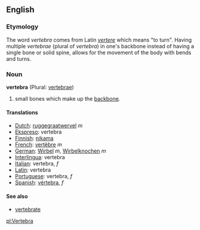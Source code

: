 ==English==

=== Etymology ===
The word ''vertebra'' comes from Latin ''[[vertere]]'' which means "to turn". Having multiple ''vertebrae'' (plural of ''vertebra'') in one's backbone instead of having a single bone or solid spine, allows for the movement of the body with bends and turns.

=== Noun ===
'''vertebra''' (Plural: [[vertebrae]])

# small bones which make up the [[backbone]].

==== Translations ====
*[[Dutch]]: [[ruggegraatwervel]] ''m''
*[[Ekspreso]]: vertebra
*[[Finnish]]: [[nikama]]
*[[French]]: [[vertèbre]] ''m''
*[[German]]: [[Wirbel]] ''m'', [[Wirbelknochen]] ''m''
*[[Interlingua]]: vertebra 
*[[Italian]]: vertebra,  ''f''
*[[Latin]]: vertebra
*[[Portuguese]]: vertebra, ''f'' 
*[[Spanish]]: [[vértebra]], ''f''

==== See also ====
*[[vertebrate]]

[[pl:Vertebra]]
